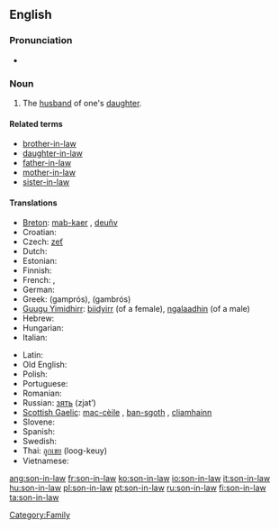 ==English==

===Pronunciation===
*{{audio|en-us-son-in-law.ogg|Audio (US)}}

===Noun===
{{en-noun|sg=[[son]]-[[in-law]]|pl=sons-in-law}}

# The [[husband]] of one's [[daughter]].

====Related terms====
*[[brother-in-law]]
*[[daughter-in-law]]
*[[father-in-law]]
*[[mother-in-law]]
*[[sister-in-law]]

====Translations====
{{trans-top|son-in-law}}
* [[Breton]]: [[mab-kaer]] {{m}}, [[deuñv]] {{m}}
* Croatian: {{t-|hr|zet}}
* Czech: [[zeť]] {{m}}
* Dutch: {{t+|nl|schoonzoon|m}}
* Estonian: {{t-|et|väimees}}
* Finnish: {{t+|fi|vävy}}
* French: {{t+|fr|beau-fils|m}}, {{t+|fr|gendre|m}}
* German: {{t+|de|Schwiegersohn|m}}
* Greek: {{t+|el|γαμπρός|m|sc=Grek}} (gamprós), {{t+|el|γαμβρός|m|sc=Grek}} (gambrós)
* [[Guugu Yimidhirr]]: [[biidyirr]] (of a female), [[ngalaadhin]] (of a male)
* Hebrew: {{t-|he|חתן|m|alt=חָתָן|tr=khatan|sc=Hebr}}
* Hungarian: {{t+|hu|vő}}
* Italian: {{t+|it|genero|m}}
{{trans-mid}}
* Latin: {{t-|la|gener|m}}
* Old English: {{t-|ang|aþum|m|alt=āþum|xs=Old English}}
* Polish: {{t+|pl|zięć|m}}
* Portuguese: {{t+|pt|genro|m}}
* Romanian: {{t-|ro|ginere|m}}
* Russian: [[зять]] (zjat’) {{m}}
* [[Scottish Gaelic]]: [[mac-cèile]] {{m}}, [[ban-sgoth]] {{m}}, [[cliamhainn]] {{m}}
* Slovene: {{t+|sl|zet|m}}
* Spanish: {{t-|es|yerno|m}}
* Swedish: {{t+|sv|svärson|c}}
* Thai: [[ลูกเขย]] (loog-keuy)
* Vietnamese: {{t+|vi|rể|xs=Vietnamese}}
{{trans-bottom}}

[[Category:Family]]

[[ang:son-in-law]]
[[fr:son-in-law]]
[[ko:son-in-law]]
[[io:son-in-law]]
[[it:son-in-law]]
[[hu:son-in-law]]
[[pl:son-in-law]]
[[pt:son-in-law]]
[[ru:son-in-law]]
[[fi:son-in-law]]
[[ta:son-in-law]]